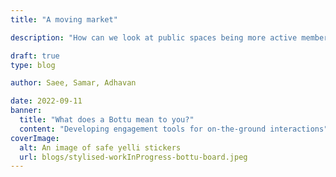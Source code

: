 ```yaml
---
title: "A moving market"

description: "How can we look at public spaces being more active members of society through revitalising existing "

draft: true
type: blog

author: Saee, Samar, Adhavan

date: 2022-09-11
banner:
  title: "What does a Bottu mean to you?"
  content: "Developing engagement tools for on-the-ground interactions"
coverImage:
  alt: An image of safe yelli stickers
  url: blogs/stylised-workInProgress-bottu-board.jpeg
---
```



